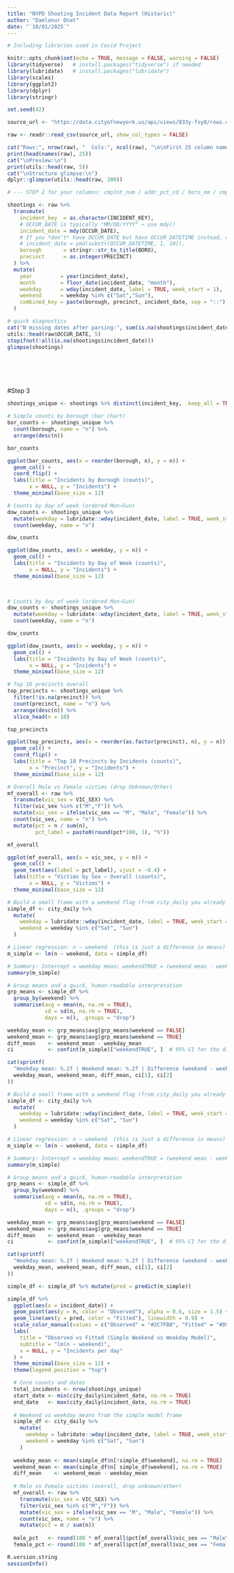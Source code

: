 ---
title: "NYPD Shooting Incident Data Report (Historic)"
author: "Damlanur Onat"
date: "`10/01/2025`"
---




```{r setup, include=FALSE}
# Including libraries used in Covid Project

knitr::opts_chunk$set(echo = TRUE, message = FALSE, warning = FALSE)
library(tidyverse)   # install.packages("tidyverse") if needed
library(lubridate)   # install.packages("lubridate")
library(scales)
library(ggplot2)
library(dplyr)
library(stringr)

set.seed(42)

```


```{r}
source_url <- "https://data.cityofnewyork.us/api/views/833y-fsy8/rows.csv?accessType=DOWNLOAD"

raw <- readr::read_csv(source_url, show_col_types = FALSE)

cat("Rows:", nrow(raw), "  Cols:", ncol(raw), "\n\nFirst 25 column names:\n")
print(head(names(raw), 25))
cat("\nPreview:\n")
print(utils::head(raw, 5))
cat("\nStructure glimpse:\n")
dplyr::glimpse(utils::head(raw, 200))

```







```{r step2_tidy_transform_upper}

# --- STEP 2 for your columns: cmplnt_num / addr_pct_cd / boro_nm / cmplnt_fr_dt ---

shootings <- raw %>%
  transmute(
    incident_key  = as.character(INCIDENT_KEY),
    # OCCUR_DATE is typically "MM/DD/YYYY" → use mdy()
    incident_date = mdy(OCCUR_DATE),
    # If you *don't* have OCCUR_DATE but have OCCUR_DATETIME instead, comment the line above and use:
    # incident_date = ymd(substr(OCCUR_DATETIME, 1, 10)),
    borough       = stringr::str_to_title(BORO),
    precinct      = as.integer(PRECINCT)
  ) %>%
  mutate(
    year         = year(incident_date),
    month        = floor_date(incident_date, "month"),
    weekday      = wday(incident_date, label = TRUE, week_start = 1),
    weekend      = weekday %in% c("Sat","Sun"),
    combined_key = paste(borough, precinct, incident_date, sep = "::")
  )

# quick diagnostics
cat("N missing dates after parsing:", sum(is.na(shootings$incident_date)), "\n")
utils::head(raw$OCCUR_DATE, 5)
stopifnot(!all(is.na(shootings$incident_date)))
glimpse(shootings)

```





```{r}

```


```{r}

```


```{r}
```


```{r}

```


```{r step4_topN_boroughs, fig.width=7, fig.height=5}

```
#Step 3


```{r }

shootings_unique <- shootings %>% distinct(incident_key, .keep_all = TRUE)

# Simple counts by borough (bar chart)
bor_counts <- shootings_unique %>%
  count(borough, name = "n") %>%
  arrange(desc(n))

bor_counts

ggplot(bor_counts, aes(x = reorder(borough, n), y = n)) +
  geom_col() +
  coord_flip() +
  labs(title = "Incidents by Borough (counts)",
       x = NULL, y = "Incidents") +
  theme_minimal(base_size = 12)

```


```{r }
# Counts by day of week (ordered Mon→Sun)
dow_counts <- shootings_unique %>%
  mutate(weekday = lubridate::wday(incident_date, label = TRUE, week_start = 1)) %>%
  count(weekday, name = "n")

dow_counts

ggplot(dow_counts, aes(x = weekday, y = n)) +
  geom_col() +
  labs(title = "Incidents by Day of Week (counts)",
       x = NULL, y = "Incidents") +
  theme_minimal(base_size = 12)

 
```


```{r }
# Counts by day of week (ordered Mon→Sun)
dow_counts <- shootings_unique %>%
  mutate(weekday = lubridate::wday(incident_date, label = TRUE, week_start = 1)) %>%
  count(weekday, name = "n")

dow_counts

ggplot(dow_counts, aes(x = weekday, y = n)) +
  geom_col() +
  labs(title = "Incidents by Day of Week (counts)",
       x = NULL, y = "Incidents") +
  theme_minimal(base_size = 12)
```


```{r}
# Top 10 precincts overall
top_precincts <- shootings_unique %>%
  filter(!is.na(precinct)) %>%
  count(precinct, name = "n") %>%
  arrange(desc(n)) %>%
  slice_head(n = 10)

top_precincts

ggplot(top_precincts, aes(x = reorder(as.factor(precinct), n), y = n)) +
  geom_col() +
  coord_flip() +
  labs(title = "Top 10 Precincts by Incidents (counts)",
       x = "Precinct", y = "Incidents") +
  theme_minimal(base_size = 12)

```
```{r}
# Overall Male vs Female victims (drop Unknown/Other)
mf_overall <- raw %>%
  transmute(vic_sex = VIC_SEX) %>%
  filter(vic_sex %in% c("M","F")) %>%
  mutate(vic_sex = ifelse(vic_sex == "M", "Male", "Female")) %>%
  count(vic_sex, name = "n") %>%
  mutate(pct = n / sum(n),
         pct_label = paste0(round(pct*100, 1), "%"))

mf_overall

ggplot(mf_overall, aes(x = vic_sex, y = n)) +
  geom_col() +
  geom_text(aes(label = pct_label), vjust = -0.4) +
  labs(title = "Victims by Sex — Overall (counts)",
       x = NULL, y = "Victims") +
  theme_minimal(base_size = 12)

```
```{r step4_model_simple, message=FALSE, warning=FALSE}
# Build a small frame with a weekend flag (from city_daily you already made)
simple_df <- city_daily %>%
  mutate(
    weekday = lubridate::wday(incident_date, label = TRUE, week_start = 1),
    weekend = weekday %in% c("Sat", "Sun")
  )

# Linear regression: n ~ weekend  (this is just a difference in means)
m_simple <- lm(n ~ weekend, data = simple_df)

# Summary: Intercept = weekday mean; weekendTRUE = (weekend mean - weekday mean)
summary(m_simple)

# Group means and a quick, human-readable interpretation
grp_means <- simple_df %>%
  group_by(weekend) %>%
  summarise(avg = mean(n, na.rm = TRUE),
            sd = sd(n, na.rm = TRUE),
            days = n(), .groups = "drop")

weekday_mean <- grp_means$avg[grp_means$weekend == FALSE]
weekend_mean <- grp_means$avg[grp_means$weekend == TRUE]
diff_mean    <- weekend_mean - weekday_mean
ci           <- confint(m_simple)["weekendTRUE", ]  # 95% CI for the difference

cat(sprintf(
  "Weekday mean: %.2f | Weekend mean: %.2f | Difference (weekend - weekday): %.2f\n95%% CI for difference: [%.2f, %.2f]\n",
  weekday_mean, weekend_mean, diff_mean, ci[1], ci[2]
))
```
```{r  step4_model_simple_bkp, message=FALSE, warning=FALSE}
# Build a small frame with a weekend flag (from city_daily you already made)
simple_df <- city_daily %>%
  mutate(
    weekday = lubridate::wday(incident_date, label = TRUE, week_start = 1),
    weekend = weekday %in% c("Sat", "Sun")
  )

# Linear regression: n ~ weekend  (this is just a difference in means)
m_simple <- lm(n ~ weekend, data = simple_df)

# Summary: Intercept = weekday mean; weekendTRUE = (weekend mean - weekday mean)
summary(m_simple)

# Group means and a quick, human-readable interpretation
grp_means <- simple_df %>%
  group_by(weekend) %>%
  summarise(avg = mean(n, na.rm = TRUE),
            sd = sd(n, na.rm = TRUE),
            days = n(), .groups = "drop")

weekday_mean <- grp_means$avg[grp_means$weekend == FALSE]
weekend_mean <- grp_means$avg[grp_means$weekend == TRUE]
diff_mean    <- weekend_mean - weekday_mean
ci           <- confint(m_simple)["weekendTRUE", ]  # 95% CI for the difference

cat(sprintf(
  "Weekday mean: %.2f | Weekend mean: %.2f | Difference (weekend - weekday): %.2f\n95%% CI for difference: [%.2f, %.2f]\n",
  weekday_mean, weekend_mean, diff_mean, ci[1], ci[2]
))

```
```{r step4_model_plot, fig.width=8, fig.height=5}

simple_df <- simple_df %>% mutate(pred = predict(m_simple))

simple_df %>%
  ggplot(aes(x = incident_date)) +
  geom_point(aes(y = n, color = "Observed"), alpha = 0.6, size = 1.5) +
  geom_line(aes(y = pred, color = "Fitted"), linewidth = 0.9) +
  scale_color_manual(values = c("Observed" = "#2C7FB8", "Fitted" = "#D95F0E"), name = NULL) +
  labs(
    title = "Observed vs Fitted (Simple Weekend vs Weekday Model)",
    subtitle = "lm(n ~ weekend)",
    x = NULL, y = "Incidents per day"
  ) +
  theme_minimal(base_size = 12) +
  theme(legend.position = "top")

```
```{r step5_numbers, message=FALSE, warning=FALSE}
  # Core counts and dates
  total_incidents <- nrow(shootings_unique)
  start_date <- min(city_daily$incident_date, na.rm = TRUE)
  end_date   <- max(city_daily$incident_date, na.rm = TRUE)
  
  # Weekend vs weekday means from the simple model frame
  simple_df <- city_daily %>%
    mutate(
      weekday = lubridate::wday(incident_date, label = TRUE, week_start = 1),
      weekend = weekday %in% c("Sat", "Sun")
    )
  
  weekday_mean <- mean(simple_df$n[!simple_df$weekend], na.rm = TRUE)
  weekend_mean <- mean(simple_df$n[ simple_df$weekend], na.rm = TRUE)
  diff_mean    <- weekend_mean - weekday_mean
  
  # Male vs Female victims (overall, drop unknown/other)
  mf_overall <- raw %>%
    transmute(vic_sex = VIC_SEX) %>%
    filter(vic_sex %in% c("M","F")) %>%
    mutate(vic_sex = ifelse(vic_sex == "M", "Male", "Female")) %>%
    count(vic_sex, name = "n") %>%
    mutate(pct = n / sum(n))
  
  male_pct   <- round(100 * mf_overall$pct[mf_overall$vic_sex == "Male"], 1)
  female_pct <- round(100 * mf_overall$pct[mf_overall$vic_sex == "Female"], 1)

```


```{r}
R.version.string
sessionInfo()

```

